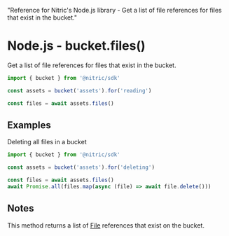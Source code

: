   "Reference for Nitric's Node.js library - Get a list of file references for files that exist in the bucket."

# Node.js - bucket.files()

Get a list of file references for files that exist in the bucket.

```javascript
import { bucket } from '@nitric/sdk'

const assets = bucket('assets').for('reading')

const files = await assets.files()
```

## Examples

Deleting all files in a bucket

```javascript
import { bucket } from '@nitric/sdk'

const assets = bucket('assets').for('deleting')

const files = await assets.files()
await Promise.all(files.map(async (file) => await file.delete()))
```

## Notes

This method returns a list of [File](./bucket-file) references that exist on the bucket.

